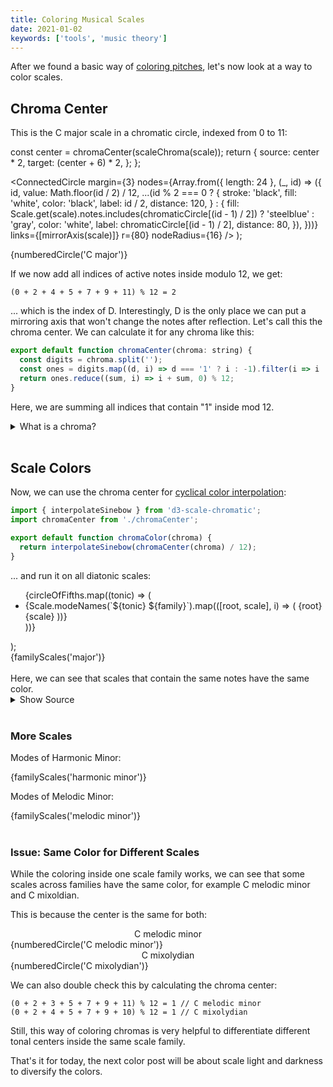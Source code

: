 ```yaml
---
title: Coloring Musical Scales
date: 2021-01-02
keywords: ['tools', 'music theory']
---
```



After we found a basic way of [coloring pitches](../coloring-pitches), let's now look at a way to color scales.

## Chroma Center


This is the C major scale in a chromatic circle, indexed from 0 to 11:

  const center = chromaCenter(scaleChroma(scale));
  return {
    source: center * 2,
    target: (center + 6) * 2,
  };
};

  <ConnectedCircle
    margin={3}
    nodes={Array.from({ length: 24 }, (_, id) => ({
      id,
      value: Math.floor(id / 2) / 12,
      ...(id % 2 === 0
        ? {
            stroke: 'black',
            fill: 'white',
            color: 'black',
            label: id / 2,
            distance: 120,
          }
        : {
            fill: Scale.get(scale).notes.includes(chromaticCircle[(id - 1) / 2]) ? 'steelblue' : 'gray',
            color: 'white',
            label: chromaticCircle[(id - 1) / 2],
            distance: 80,
          }),
    }))}
    links={[mirrorAxis(scale)]}
    r={80}
    nodeRadius={16}
  />
);

<div>{numberedCircle('C major')}</div>

If we now add all indices of active notes inside modulo 12, we get:

```
(0 + 2 + 4 + 5 + 7 + 9 + 11) % 12 = 2
```

... which is the index of D. Interestingly, D is the only place we can put a mirroring axis that won't change the notes after reflection.
Let's call this the chroma center. We can calculate it for any chroma like this:

```js
export default function chromaCenter(chroma: string) {
  const digits = chroma.split('');
  const ones = digits.map((d, i) => d === '1' ? i : -1).filter(i => i !== -1);
  return ones.reduce((sum, i) => i + sum, 0) % 12;
}
```

Here, we are summing all indices that contain "1" inside mod 12.

<details>
  <summary>What is a chroma?</summary>


A chroma is a string with 12 characters that represent a set of pitches with a combination of 1s and 0s.
A 1 means that the note is in the set, a zero means not.
The 12 characters represent all chromatic notes going from C to B.
For example, the chroma of C major is 101011010101:

<pre>
  {`101011010101 
C D EF G A B`}
</pre>

</details>
<br/>


## Scale Colors

Now, we can use the chroma center for [cyclical color interpolation](https://github.com/d3/d3-scale-chromatic#cyclical):

```js
import { interpolateSinebow } from 'd3-scale-chromatic';
import chromaCenter from './chromaCenter';

export default function chromaColor(chroma) {
  return interpolateSinebow(chromaCenter(chroma) / 12);
}
```

... and run it on all diatonic scales:

  <ul style={{ margin: 0 }}>
    {circleOfFifths.map((tonic) => (
      <li style={{ marginBottom: 2, listStyle: 'none', display: 'flex' }} key={tonic}>
        {Scale.modeNames(`${tonic} ${family}`).map(([root, scale], i) => (
          <span style={{ backgroundColor: scaleColor(`${root} ${scale}`), marginRight: 2, padding: 2 }} key={i}>
            {root} {scale}
          </span>
        ))}
      </li>
    ))}
  </ul>
);

<div>{familyScales('major')}</div>
<br />
Here, we can see that scales that contain the same notes have the same color.

<details>
  <summary>Show Source</summary>


```js
export const circleOfFifths = Array.from({ length: 12 }, (_, i) => Note.get(Note.fromMidi(60 + ((i * 7) % 12))).pc);
export const scaleColor = (scale) => chromaColor(scaleChroma(scale));
export const familyScales = (family) => (
  <ul style={{ margin: 0 }}>
    {circleOfFifths.map((tonic) => (
      <li style={{ marginBottom: 2, listStyle: 'none', display: 'flex' }} key={tonic}>
        {Scale.modeNames(`${tonic} ${family}`).map(([root, scale], i) => (
          <span style={{ backgroundColor: scaleColor(`${root} ${scale}`), marginRight: 2, padding: 2 }} key={i}>
            {root} {scale}
          </span>
        ))}
      </li>
    ))}
  </ul>
);

<div>{familyScales('major')}</div>;
```

</details>
<br/>


### More Scales

Modes of Harmonic Minor:

<div>{familyScales('harmonic minor')}</div>

Modes of Melodic Minor:

<div>{familyScales('melodic minor')}</div>
<br />

### Issue: Same Color for Different Scales

While the coloring inside one scale family works, we can see that some scales across families have the same color, for example C melodic minor and C mixoldian.

This is because the center is the same for both:

<div style={{ display: 'flex' }}>
  <div>
    <center>C melodic minor</center>
    {numberedCircle('C melodic minor')}
  </div>
  <div>
    <center>C mixolydian</center>
    {numberedCircle('C mixolydian')}
  </div>
</div>

We can also double check this by calculating the chroma center:

```
(0 + 2 + 3 + 5 + 7 + 9 + 11) % 12 = 1 // C melodic minor
(0 + 2 + 4 + 5 + 7 + 9 + 10) % 12 = 1 // C mixolydian
```

Still, this way of coloring chromas is very helpful to differentiate different tonal centers inside the same scale family.

That's it for today, the next color post will be about scale light and darkness to diversify the colors.
